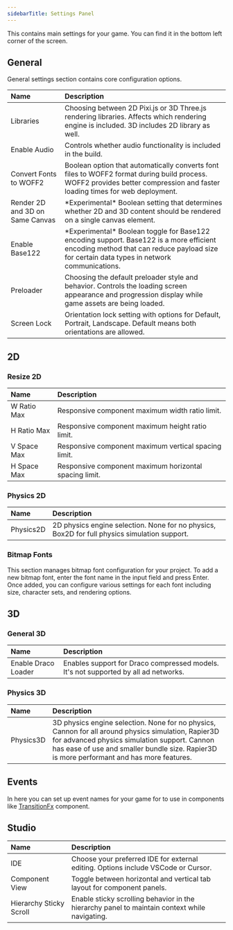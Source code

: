 ```yaml
---
sidebarTitle: Settings Panel
---
```



<SpecialHeader title="Settings Panel" />

This contains main settings for your game. You can find it in the bottom left corner
of the screen.

## General

General settings section contains core configuration options.

| Name                            | Description                                                                                                                                                                              |
| :------------------------------ | :--------------------------------------------------------------------------------------------------------------------------------------------------------------------------------------- |
| Libraries                       | Choosing between 2D Pixi.js or 3D Three.js rendering libraries. Affects which rendering engine is included. 3D includes 2D library as well.                                              |
| Enable Audio                    | Controls whether audio functionality is included in the build.                                                                                                                           |
| Convert Fonts to WOFF2          | Boolean option that automatically converts font files to WOFF2 format during build process. WOFF2 provides better compression and faster loading times for web deployment.               |
| Render 2D and 3D on Same Canvas | \*Experimental\* Boolean setting that determines whether 2D and 3D content should be rendered on a single canvas element.                                                                |
| Enable Base122                  | \*Experimental\* Boolean toggle for Base122 encoding support. Base122 is a more efficient encoding method that can reduce payload size for certain data types in network communications. |
| Preloader                       | Choosing the default preloader style and behavior. Controls the loading screen appearance and progression display while game assets are being loaded.                                    |
| Screen Lock                     | Orientation lock setting with options for Default, Portrait, Landscape. Default means both orientations are allowed.                                                                     |

## 2D

### Resize 2D

| Name        | Description                                            |
| :---------- | :----------------------------------------------------- |
| W Ratio Max | Responsive component maximum width ratio limit.        |
| H Ratio Max | Responsive component maximum height ratio limit.       |
| V Space Max | Responsive component maximum vertical spacing limit.   |
| H Space Max | Responsive component maximum horizontal spacing limit. |

### Physics 2D

| Name      | Description                                                                                  |
| :-------- | :------------------------------------------------------------------------------------------- |
| Physics2D | 2D physics engine selection. None for no physics, Box2D for full physics simulation support. |

### Bitmap Fonts

This section manages bitmap font configuration for your project. To add a new bitmap font, enter the font name in the input field and press Enter. Once added, you can configure various settings for each font including size, character sets, and rendering options.

## 3D

### General 3D

| Name                | Description                                                                         |
| :------------------ | :---------------------------------------------------------------------------------- |
| Enable Draco Loader | Enables support for Draco compressed models. It's not supported by all ad networks. |

### Physics 3D

| Name      | Description                                                                                                                                                                                                                                      |
| :-------- | :----------------------------------------------------------------------------------------------------------------------------------------------------------------------------------------------------------------------------------------------- |
| Physics3D | 3D physics engine selection. None for no physics, Cannon for all around physics simulation, Rapier3D for advanced physics simulation support. Cannon has ease of use and smaller bundle size. Rapier3D is more performant and has more features. |

## Events

In here you can set up event names for your game for to use in components like [TransitionFx](/2d/components/transitionfx-component) component.

## Studio

| Name                    | Description                                                                                   |
| :---------------------- | :-------------------------------------------------------------------------------------------- |
| IDE                     | Choose your preferred IDE for external editing. Options include VSCode or Cursor.             |
| Component View          | Toggle between horizontal and vertical tab layout for component panels.                       |
| Hierarchy Sticky Scroll | Enable sticky scrolling behavior in the hierarchy panel to maintain context while navigating. |

